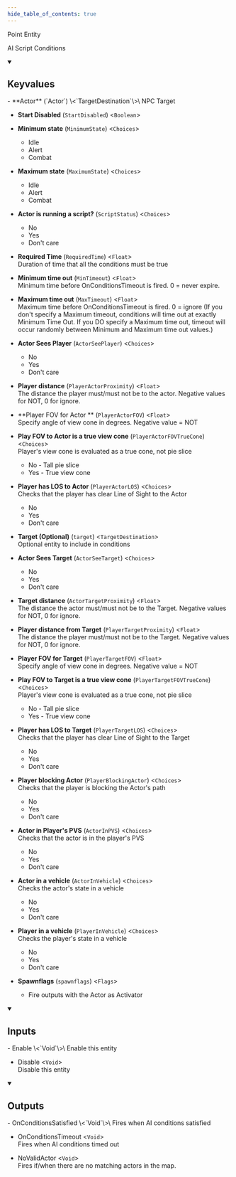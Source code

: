```yaml
---
hide_table_of_contents: true
---
```


<!---
!!!!!!
THIS PAGE IS AUTOGENERATED FROM GAME FGD DEFINITIONS!
DO NOT EDIT MANUALLY!
!!!!!!

In order to make edits, you can make an annotation file in /fgd_dump_overrides
-->


Point Entity

AI Script Conditions

<details open>
<summary><h2>Keyvalues</h2></summary>
- **Actor** (`Actor`) \<`TargetDestination`\>\
NPC Target

- **Start Disabled** (`StartDisabled`) \<`Boolean`\>

- **Minimum state** (`MinimumState`) \<`Choices`\>
  - Idle 
  - Alert 
  - Combat 


- **Maximum state** (`MaximumState`) \<`Choices`\>
  - Idle 
  - Alert 
  - Combat 


- **Actor is running a script?** (`ScriptStatus`) \<`Choices`\>
  - No 
  - Yes 
  - Don't care 


- **Required Time** (`RequiredTime`) \<`Float`\>\
Duration of time that all the conditions must be true

- **Minimum time out** (`MinTimeout`) \<`Float`\>\
Minimum time before OnConditionsTimeout is fired. 0 = never expire.

- **Maximum time out** (`MaxTimeout`) \<`Float`\>\
Maximum time before OnConditionsTimeout is fired. 0 = ignore (If you don't specify a Maximum timeout, conditions will time out at exactly Minimum Time Out. If you DO specify a Maximum time out, timeout will occur randomly between Minimum and Maximum time out values.)

- **Actor Sees Player** (`ActorSeePlayer`) \<`Choices`\>
  - No 
  - Yes 
  - Don't care 


- **Player distance** (`PlayerActorProximity`) \<`Float`\>\
The distance the player must/must not be to the actor. Negative values for NOT, 0 for ignore.

- **Player FOV for Actor ** (`PlayerActorFOV`) \<`Float`\>\
Specify angle of view cone in degrees. Negative value = NOT

- **Play FOV to Actor is a true view cone** (`PlayerActorFOVTrueCone`) \<`Choices`\>\
Player's view cone is evaluated as a true cone, not pie slice 
  - No - Tall pie slice 
  - Yes - True view cone 


- **Player has LOS to Actor** (`PlayerActorLOS`) \<`Choices`\>\
Checks that the player has clear Line of Sight to the Actor
  - No 
  - Yes 
  - Don't care 


- **Target (Optional)** (`target`) \<`TargetDestination`\>\
Optional entity to include in conditions

- **Actor Sees Target** (`ActorSeeTarget`) \<`Choices`\>
  - No 
  - Yes 
  - Don't care 


- **Target distance** (`ActorTargetProximity`) \<`Float`\>\
The distance the actor must/must not be to the Target. Negative values for NOT, 0 for ignore.

- **Player distance from Target** (`PlayerTargetProximity`) \<`Float`\>\
The distance the player must/must not be to the Target. Negative values for NOT, 0 for ignore.

- **Player FOV for Target** (`PlayerTargetFOV`) \<`Float`\>\
Specify angle of view cone in degrees. Negative value = NOT

- **Play FOV to Target is a true view cone** (`PlayerTargetFOVTrueCone`) \<`Choices`\>\
Player's view cone is evaluated as a true cone, not pie slice 
  - No - Tall pie slice 
  - Yes - True view cone 


- **Player has LOS to Target** (`PlayerTargetLOS`) \<`Choices`\>\
Checks that the player has clear Line of Sight to the Target
  - No 
  - Yes 
  - Don't care 


- **Player blocking Actor** (`PlayerBlockingActor`) \<`Choices`\>\
Checks that the player is blocking the Actor's path
  - No 
  - Yes 
  - Don't care 


- **Actor in Player's PVS** (`ActorInPVS`) \<`Choices`\>\
Checks that the actor is in the player's PVS
  - No 
  - Yes 
  - Don't care 


- **Actor in a vehicle** (`ActorInVehicle`) \<`Choices`\>\
Checks the actor's state in a vehicle
  - No 
  - Yes 
  - Don't care 


- **Player in a vehicle** (`PlayerInVehicle`) \<`Choices`\>\
Checks the player's state in a vehicle
  - No 
  - Yes 
  - Don't care 


- **Spawnflags** (`spawnflags`) \<`Flags`\>
  - Fire outputs with the Actor as Activator 



 </details>
<details open>
<summary><h2>Inputs</h2></summary>
- Enable \<`Void`\>\
Enable this entity

- Disable \<`Void`\>\
Disable this entity


 </details>
<details open>
<summary><h2>Outputs</h2></summary>
- OnConditionsSatisfied \<`Void`\>\
Fires when AI conditions satisfied

- OnConditionsTimeout \<`Void`\>\
Fires when AI conditions timed out

- NoValidActor \<`Void`\>\
Fires if/when there are no matching actors in the map.


 </details>